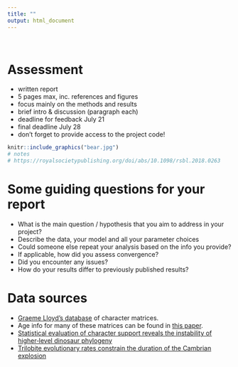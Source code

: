 ```yaml
---
title: ""
output: html_document
---
```


\

# Assessment

* written report 
* 5 pages max, inc. references and figures
* focus mainly on the methods and results 
* brief intro & discussion (paragraph each)
* deadline for feedback July 21
* final deadline July 28
* don't forget to provide access to the project code!


```r
knitr::include_graphics("bear.jpg")
# notes
# https://royalsocietypublishing.org/doi/abs/10.1098/rsbl.2018.0263
```


# Some guiding questions for your report

* What is the main question / hypothesis that you aim to address in your project? 
* Describe the data, your model and all your parameter choices
* Could someone else repeat your analysis based on the info you provide?
* If applicable, how did you assess convergence?
* Did you encounter any issues?
* How do your results differ to previously published results?

# Data sources

* [Graeme Lloyd’s database](http://www.graemetlloyd.com/matr.html) of character matrices.
* Age info for many of these matrices can be found in [this paper](https://royalsocietypublishing.org/doi/full/10.1098/rsbl.2018.0263).
* [Statistical evaluation of character support reveals the instability of higher‐level dinosaur phylogeny](https://www.nature.com/articles/s41598-023-35784-3)
* [Trilobite evolutionary rates constrain the duration of the Cambrian explosion](https://www.pnas.org/doi/10.1073/pnas.1819366116)







